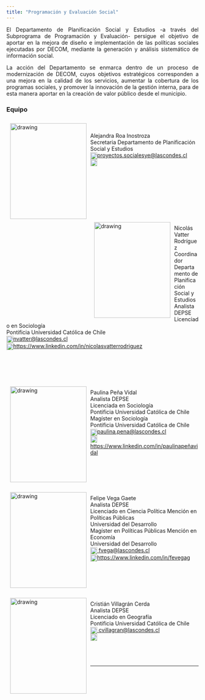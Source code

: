 ```yaml
---
title: "Programación y Evaluación Social"
---
```


<p align="justify">El Departamento de Planificación Social y Estudios -a través del Subprograma de Programación y Evaluación- persigue el objetivo de aportar en la mejora de diseño e implementación de las políticas sociales ejecutadas por DECOM, mediante la generación y análisis sistemático de información social.</p>

<p align="justify">La acción del Departamento se enmarca dentro de un proceso de modernización de DECOM, cuyos objetivos estratégicos corresponden a una mejora en la calidad de los servicios, aumentar la cobertura de los programas sociales, y promover la innovación de la gestión interna, para de esta manera aportar en la creación de valor público desde el municipio.</p>

### Equipo

<img style="float:left; margin:10px;" src="C:/Users/17617549-4/OneDrive - Municipalidad de Las Condes/Documents/Desarrollo Website Estudios/EstudiosDecom.git.io/images/AleRoa.jpeg" alt="drawing" width="200" height="250"/><br>
<br>
Alejandra Roa Inostroza<br>Secretaria Departamento de Planificación Social y Estudios<br><img src="C:/Users/17617549-4/OneDrive - Municipalidad de Las Condes/Documents/Desarrollo Website Estudios/EstudiosDecom.git.io/images/mail.png" alt="drawing" width="18" align="center"><a href="mailito:proyectos.socialesye@lascondes.cl">proyectos.socialesye@lascondes.cl</a><br><img src="C:/Users/17617549-4/OneDrive - Municipalidad de Las Condes/Documents/Desarrollo Website Estudios/EstudiosDecom.git.io/images/lnkdin.png" alt="drawing" width="18" align="center"><a href=""></a></br>
<br>
<br>
<br>
<br>
<br>
<br>
<br>
</br>
<img style="float:left; margin:10px;" src="C:/Users/17617549-4/OneDrive - Municipalidad de Las Condes/Documents/Desarrollo Website Estudios/EstudiosDecom.git.io/images/nvatter.jpeg" alt="drawing" width="200" height="250"/><br>Nicolás Vatter Rodríguez<br>Coordinador Departamento de Planificación Social y Estudios<br>Analista DEPSE<br>Licenciado en Sociología<br>Pontificia Universidad Católica de Chile<br><img src="C:/Users/17617549-4/Documents/Desarrollo Website Estudios/EstudiosDecom.git.io/images/mail.png" alt="drawing" width="18" align="center"><a href="mailito:nvatter@lascondes.cl">nvatter@lascondes.cl</a><br><img src="C:/Users/17617549-4/OneDrive - Municipalidad de Las Condes/Documents/Desarrollo Website Estudios/EstudiosDecom.git.io/images/lnkdin.png" alt="drawing" width="18" align="center"><a href="https://www.linkedin.com/in/nicolás-vatter-rodríguez-5a84b256/">https://www.linkedin.com/in/nicolasvatterrodriguez</a> </br>
<br>
<br>
<br>
<br>
</br>
<img style="float:left; margin:10px;" src="C:/Users/17617549-4/OneDrive - Municipalidad de Las Condes/Documents/Desarrollo Website Estudios/EstudiosDecom.git.io/images/ppena.jpeg" alt="drawing" width="200" height="250"/><br>Paulina Peña Vidal<br>Analista DEPSE<br>Licenciada en Sociología<br>Pontificia Universidad Católica de Chile<br>Magíster en Sociología<br>Pontificia Universidad Católica de Chile<br><img src="C:/Users/17617549-4/OneDrive - Municipalidad de Las Condes/Documents/Desarrollo Website Estudios/EstudiosDecom.git.io/images/mail.png" alt="drawing" width="18" align="center"><a href="mailito:paulina.pena@lascondes.cl">paulina.pena@lascondes.cl</a><br><img src="C:/Users/17617549-4/OneDrive - Municipalidad de Las Condes/Documents/Desarrollo Website Estudios/EstudiosDecom.git.io/images/lnkdin.png" alt="drawing" width="18" align="center"><a href="https://www.linkedin.com/in/paulina-peña-vidal-72748611a/">https://www.linkedin.com/in/paulinapeñavidal</a> </br>
<br>
<br>
<br>
<br>
</br>
<img style="float:left; margin:10px;" src="C:/Users/17617549-4/OneDrive - Municipalidad de Las Condes/Documents/Desarrollo Website Estudios/EstudiosDecom.git.io/images/fvega.jpg" alt="drawing" width="200" height="250"/><br>Felipe Vega Gaete<br>Analista DEPSE<br>Licenciado en Ciencia Política Mención en Políticas Públicas<br>Universidad del Desarrollo<br>Magíster en Políticas Públicas Mención en Economía<br>Universidad del Desarrollo<br><img src="C:/Users/17617549-4/OneDrive - Municipalidad de Las Condes/Documents/Desarrollo Website Estudios/EstudiosDecom.git.io/images/mail.png" alt="drawing" width="18" align="center"><a href="mailito:fvega@lascondes.cl"> fvega@lascondes.cl</a><br><img src="C:/Users/17617549-4/OneDrive - Municipalidad de Las Condes/OneDrive - Municipalidad de Las Condes/Documents/Desarrollo Website Estudios/EstudiosDecom.git.io/images/lnkdin.png" alt="drawing" width="18" align="center"><a href="https://www.linkedin.com/in/fevegag">https://www.linkedin.com/in/fevegag</a></br>
<br>
<br>
<br>
<br>
</br>
<img style="float:left; margin:10px;" src="C:/Users/17617549-4/OneDrive - Municipalidad de Las Condes/Documents/Desarrollo Website Estudios/EstudiosDecom.git.io/images/cvillagran.jpeg" alt="drawing" width="200" height="250"/><br>Cristián Villagrán Cerda<br>Analista DEPSE<br>Licenciado en Geografía<br>Pontificia Universidad Católica de Chile<br><img src="C:/Users/17617549-4/OneDrive - Municipalidad de Las Condes/Documents/Desarrollo Website Estudios/EstudiosDecom.git.io/images/mail.png" alt="drawing" width="18" align="center"><a href="mailito:cvillagran@lascondes.cl"> cvillagran@lascondes.cl</a><br><img src="C:/Users/17617549-4/OneDrive - Municipalidad de Las Condes/Documents/Desarrollo Website Estudios/EstudiosDecom.git.io/images/lnkdin.png" alt="drawing" width="18" align="center"><a href=""></a></br>
<br> 
<br>
</br>


---




